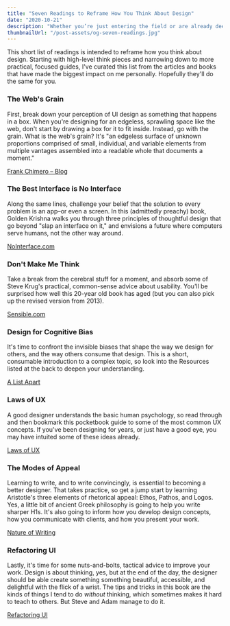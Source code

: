 ```yaml
---
title: "Seven Readings to Reframe How You Think About Design"
date: "2020-10-21"
description: "Whether you’re just entering the field or are already deep into your design career, it’s always a good time to challenge your thinking about what design is and how it should be done."
thumbnailUrl: "/post-assets/og-seven-readings.jpg"
---
```


This short list of readings is intended to reframe how you think about design. Starting with high-level think pieces and narrowing down to more practical, focused guides, I've curated this list from the articles and books that have made the biggest impact on me personally. Hopefully they'll do the same for you.

### The Web's Grain

First, break down your perception of UI design as something that happens in a box. When you're designing for an edgeless, sprawling space like the web, don't start by drawing a box for it to fit inside. Instead, go with the grain. What is the web's grain? It's "an edgeless surface of unknown proportions comprised of small, individual, and variable elements from multiple vantages assembled into a readable whole that documents a moment."

[Frank Chimero – Blog](https://frankchimero.com/blog/2015/the-webs-grain/)

### The Best Interface is No Interface

Along the same lines, challenge your belief that the solution to every problem is an app–or even a screen. In this (admittedly preachy) book, Golden Krishna walks you through three principles of thoughtful design that go beyond "slap an interface on it," and envisions a future where computers serve humans, not the other way around.

[NoInterface.com](http://www.nointerface.com/book/)

### Don't Make Me Think

Take a break from the cerebral stuff for a moment, and absorb some of Steve Krug's practical, common-sense advice about usability. You'll be surprised how well this 20-year old book has aged (but you can also pick up the revised version from 2013).

[Sensible.com](http://sensible.com/)

### Design for Cognitive Bias

It's time to confront the invisible biases that shape the way we design for others, and the way others consume that design. This is a short, consumable introduction to a complex topic, so look into the Resources listed at the back to deepen your understanding.

[A List Apart](https://abookapart.com/products/design-for-cognitive-bias)

### Laws of UX

A good designer understands the basic human psychology, so read through and then bookmark this pocketbook guide to some of the most common UX concepts. If you've been designing for years, or just have a good eye, you may have intuited some of these ideas already.

[Laws of UX](https://lawsofux.com/)

### The Modes of Appeal

Learning to write, and to write convincingly, is essential to becoming a better designer. That takes practice, so get a jump start by learning Aristotle's three elements of rhetorical appeal: Ethos, Pathos, and Logos. Yes, a little bit of ancient Greek philosophy is going to help you write sharper H1s. It's also going to inform how you develop design concepts, how you communicate with clients, and how you present your work.

[Nature of Writing](https://natureofwriting.com/courses/introduction-to-rhetoric/lessons/ethos-pathos-and-logos/)

### Refactoring UI

Lastly, it's time for some nuts-and-bolts, tactical advice to improve your work. Design is about thinking, yes, but at the end of the day, the designer should be able create something something beautiful, accessible, and delightful with the flick of a wrist. The tips and tricks in this book are the kinds of things I tend to do *without* thinking, which sometimes makes it hard to teach to others. But Steve and Adam manage to do it.

[Refactoring UI](https://refactoringui.com/book/)
